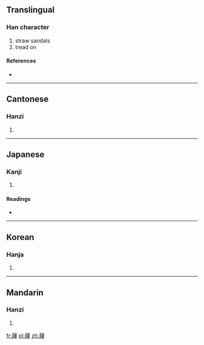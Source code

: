 {{also|屦}}
==Translingual==

===Han character===
{{Han char|rn=44|rad=尸|as=14|sn=17|four=7724<sub>7</sub>|canj=尸竹人女 (SHOV)}}

# straw sandals
# tread on

====References====
* {{Han ref|kx=0304.010|dkj=07811|dj=0602.090|hdz=20981.090|uh=5C68|ud=23656|bh=C0AB|bd=49323}}

----

==Cantonese==

===Hanzi===
{{yue-hanzi|jyut=|y=geui3|sim=屦}}

# {{defn|Cantonese|sort=尸14}}

----

==Japanese==

===Kanji===
{{ja-kanji|grade=|rs=尸14}}

# {{defn|Japanese|sort=尸14}}

====Readings====
* {{ja-readings|on=[[く]] (ku)|kun=[[くつ]] (kutsu)}}

----

==Korean==

===Hanja===
{{ko-hanja|hangeul=구|rv=gu|mr=ku}}

# {{defn|Korean|sort=尸14}}

----

==Mandarin==

===Hanzi===
{{cmn-hanzi|sim=屦|pin=[[jù]] ([[ju4]])|wg=chü<sup>4</sup>}}

# {{defn|Mandarin|sort=尸14}}

[[fr:屨]]
[[pl:屨]]
[[zh:屨]]